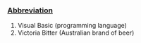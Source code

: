 ===[[Abbreviation]]===

#Visual Basic (programming language)
#Victoria Bitter (Australian brand of beer)